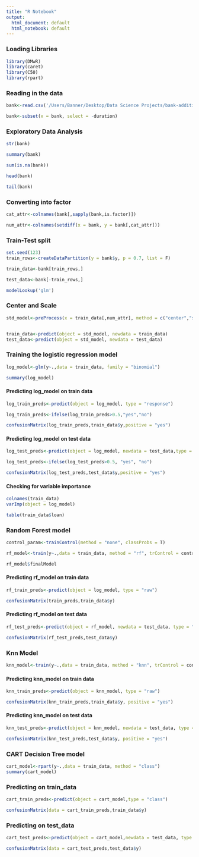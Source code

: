 ```yaml
---
title: "R Notebook"
output:
  html_document: default
  html_notebook: default
---
```


### Loading Libraries

```r

library(DMwR)
library(caret)
library(C50)
library(rpart)
```
### Reading in the data

```r

bank<-read.csv('/Users/Banner/Desktop/Data Science Projects/bank-additional/bank-additional-full.csv', header = T, sep = ";")

bank<-subset(x = bank, select = -duration)

```

### Exploratory Data Analysis

```r

str(bank)

summary(bank)

```

```r

sum(is.na(bank))

```


```r

head(bank)

tail(bank)

```

### Converting into factor

```r

cat_attr<-colnames(bank[,sapply(bank,is.factor)])

num_attr<-colnames(setdiff(x = bank, y = bank[,cat_attr]))

```

### Train-Test split

```r

set.seed(123)
train_rows<-createDataPartition(y = bank$y, p = 0.7, list = F)

train_data<-bank[train_rows,]

test_data<-bank[-train_rows,]

```

```r
modelLookup('glm')
```

### Center and Scale

```r

std_model<-preProcess(x = train_data[,num_attr], method = c("center","scale"))


train_data<-predict(object = std_model, newdata = train_data)
test_data<-predict(object = std_model, newdata = test_data)

```

### Training the logistic regression model

```r

log_model<-glm(y~.,data = train_data, family = "binomial")

summary(log_model)

```

#### Predicting log_model on train data

```r

log_train_preds<-predict(object = log_model, type = "response")

log_train_preds<-ifelse(log_train_preds>0.5,"yes","no")

confusionMatrix(log_train_preds,train_data$y,positive = "yes")

```

####  Predicting log_model on test data

```r

log_test_preds<-predict(object = log_model, newdata = test_data,type = "response")

log_test_preds<-ifelse(log_test_preds>0.5, "yes", "no")

confusionMatrix(log_test_preds,test_data$y,positive = "yes")

```

#### Checking for variable importance

```r

colnames(train_data)
varImp(object = log_model)

```

```r
table(train_data$loan)
```

### Random Forest model

```r

control_param<-trainControl(method = "none", classProbs = T)

rf_model<-train(y~.,data = train_data, method = "rf", trControl = control_param, metric = "accuracy", family = "binomial")

rf_model$finalModel

```

#### Predicting rf_model on train data

```r

rf_train_preds<-predict(object = log_model, type = "raw")

confusionMatrix(train_preds,train_data$y)

```

#### Predicting rf_model on test data

```r

rf_test_preds<-predict(object = rf_model, newdata = test_data, type = "raw")

confusionMatrix(rf_test_preds,test_data$y)

```

### Knn Model

```r

knn_model<-train(y~.,data = train_data, method = "knn", trControl = control_param, metric = "accuracy")

```

#### Predicting knn_model on train data

```r
knn_train_preds<-predict(object = knn_model, type = "raw")

confusionMatrix(knn_train_preds,train_data$y, positive = "yes")
```
#### Predicting knn_model on test data

```r
knn_test_preds<-predict(object = knn_model, newdata = test_data, type = "raw")

confusionMatrix(knn_test_preds,test_data$y, positive = "yes")
```
### CART Decision Tree model

```r
cart_model<-rpart(y~.,data = train_data, method = "class")
summary(cart_model)
```

### Predicting on train_data

```r

cart_train_preds<-predict(object = cart_model,type = "class")

confusionMatrix(data = cart_train_preds,train_data$y)

```

### Predicting on test_data

```r

cart_test_preds<-predict(object = cart_model,newdata = test_data, type = "class")

confusionMatrix(data = cart_test_preds,test_data$y)

```


